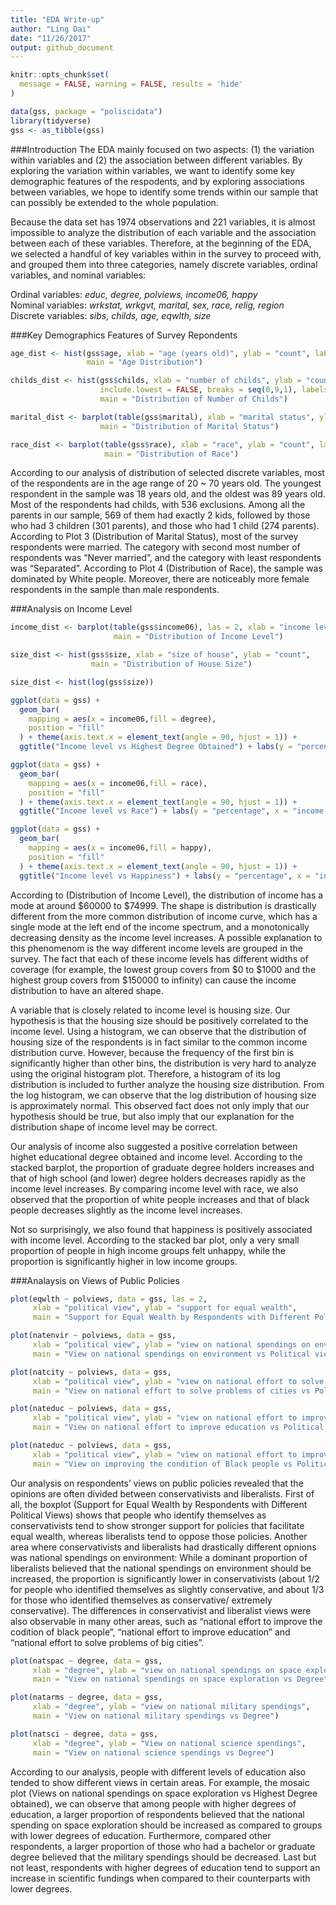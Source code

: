 ```yaml
---
title: "EDA Write-up"
author: "Ling Dai"
date: "11/26/2017"
output: github_document
---
```


```r
knitr::opts_chunk$set(
  message = FALSE, warning = FALSE, results = 'hide'
)

data(gss, package = "poliscidata")
library(tidyverse)
gss <- as_tibble(gss)

```

###Introduction
The EDA mainly focused on two aspects: (1) the variation within variables and (2) the association between different variables. By exploring the variation within variables, we want to identify some key demographic features of the respodents, and by exploring associations between variables, we hope to identify some trends within our sample that can possibly be extended to the whole population.

Because the data set has 1974 observations and 221 variables, it is almost impossible to analyze the distribution of each variable and the association between each of these variables. Therefore, at the beginning of the EDA, we selected a handful of key variables within in the survey to proceed with, and grouped them into three categories, namely discrete variables, ordinal variables, and nominal variables:

Ordinal variables: *educ, degree, polviews, income06, happy*  
Nominal variables: *wrkstat, wrkgvt, marital, sex, race, relig, region*  
Discrete variables: *sibs, childs, age, eqwlth, size*

###Key Demographics Features of Survey Repondents

```r


age_dist <- hist(gss$age, xlab = "age (years old)", ylab = "count", labels = TRUE,
                 main = "Age Distribution")

childs_dist <- hist(gss$childs, xlab = "number of childs", ylab = "count", right = FALSE,
                    include.lowest = FALSE, breaks = seq(0,9,1), labels = TRUE,
                    main = "Distribution of Number of Childs")

marital_dist <- barplot(table(gss$marital), xlab = "marital status", ylab = "count",
                    main = "Distribution of Marital Status")

race_dist <- barplot(table(gss$race), xlab = "race", ylab = "count", las = 2,
                     main = "Distribution of Race")


```

According to our analysis of distribution of selected discrete variables,  most of the respondents are in the age range of 20 ~ 70 years old. The youngest respondent in the sample was 18 years old, and the oldest was 89 years old. Most of the respondents had childs, with 536 exclusions. Among all the parents in our sample, 569 of them had exactly 2 kids, followed by those who had 3 children (301 parents), and those who had 1 child (274 parents). According to Plot 3 (Distribution of Marital Status), most of the survey respondents were married. The category with second most number of respondents was "Never married", and the category with least respondents was "Separated". According to Plot 4 (Distribution of Race), the sample was dominated by White people. Moreover, there are noticeably more female respondents in the sample than male respondents.

###Analysis on Income Level
```r
income_dist <- barplot(table(gss$income06), las = 2, xlab = "income level", ylab = "count",
                       main = "Distribution of Income Level")

size_dist <- hist(gss$size, xlab = "size of house", ylab = "count",
                  main = "Distribution of House Size")

size_dist <- hist(log(gss$size))

ggplot(data = gss) +
  geom_bar(
    mapping = aes(x = income06,fill = degree),
    position = "fill"
  ) + theme(axis.text.x = element_text(angle = 90, hjust = 1)) +
  ggtitle("Income level vs Highest Degree Obtained") + labs(y = "percentage", x = "income group")

ggplot(data = gss) +
  geom_bar(
    mapping = aes(x = income06,fill = race),
    position = "fill"
  ) + theme(axis.text.x = element_text(angle = 90, hjust = 1)) +
  ggtitle("Income level vs Race") + labs(y = "percentage", x = "income group")

ggplot(data = gss) +
  geom_bar(
    mapping = aes(x = income06,fill = happy),
    position = "fill"
  ) + theme(axis.text.x = element_text(angle = 90, hjust = 1)) + 
  ggtitle("Income level vs Happiness") + labs(y = "percentage", x = "income group")
```

According to (Distribution of Income Level), the distribution of income has a mode at around \$60000 to \$74999. The shape is distribution is drastically different from the more common distribution of income curve, which has a single mode at the left end of the income spectrum, and a monotonically decreasing density as the income level increases. A possible explanation to this phenomenom is the way different income levels are grouped in the survey. The fact that each of these income levels has different widths of coverage (for example, the lowest group covers from \$0 to \$1000 and the highest group covers from $150000 to infinity) can cause the income distribution to have an altered shape.

A variable that is closely related to income level is housing size. Our hypothesis is that the housing size should be positively correlated to the income level. Using a histogram, we can observe that the distribution of housing size of the respondents is in fact similar to the common income distribution curve. However, because the frequency of the first bin is significantly higher than other bins, the distribution is very hard to analyze using the original histogram plot. Therefore, a histogram of its log distribution is included to further analyze the housing size distribution. From the log histogram, we can observe that the log distribution of housing size is approximately normal. This observed fact does not only imply that our hypothesis should be true, but also imply that our explanation for the distribution shape of income level may be correct.

Our analysis of income also suggested a positive correlation between highet educational degree obtained and income level. According to the stacked barplot, the proportion of graduate degree holders increases and that of high school (and lower) degree holders decreases rapidly as the income level increases. By comparing income level with race, we also observed that the proportion of white people increases and that of black people decreases slightly as the income level increases.

Not so surprisingly, we also found that happiness is positively associated with income level. According to the stacked bar plot, only a very small proportion of people in high income groups felt unhappy, while the proportion is significantly higher in low income groups.


###Analaysis on Views of Public Policies
```r

plot(eqwlth ~ polviews, data = gss, las = 2,
     xlab = "political view", ylab = "support for equal wealth",
     main = "Support for Equal Wealth by Respondents with Different Political Views")

plot(natenvir ~ polviews, data = gss,
     xlab = "political view", ylab = "view on national spendings on environment",
     main = "View on national spendings on environment vs Political view")

plot(natcity ~ polviews, data = gss,
     xlab = "political view", ylab = "view on national effort to solve problems of cities",
     main = "View on national effort to solve problems of cities vs Political View")

plot(nateduc ~ polviews, data = gss,
     xlab = "political view", ylab = "view on national effort to improve education",
     main = "View on national effort to improve education vs Political View")

plot(nateduc ~ polviews, data = gss,
     xlab = "political view", ylab = "view on national effort to improve the condition of Black people",
     main = "View on improving the condition of Black people vs Political View")

```

Our analysis on respondents' views on public policies revealed that the opinions are often divided between conservativists and liberalists. First of all, the boxplot (Support for Equal Wealth by Respondents with Different Political Views) shows that people who identify themselves as conservativists tend to show stronger support for policies that facilitate equal wealth, whereas liberalists tend to oppose those policies. Another area where conservativists and liberalists had drastically different opnions was national spendings on environment: While a dominant proportion of liberalists believed that the national spendings on environment should be increased, the proportion is significantly lower in conservativists (about 1/2 for people who identified themselves as slightly conservative, and about 1/3 for those who identified themselves as conservative/ extremely conservative). The differences in conservativist and liberalist views were also observable in many other areas, such as "national effort to improve the codition of black people", "national effort to improve education" and "national effort to solve problems of big cities".

```r

plot(natspac ~ degree, data = gss,
     xlab = "degree", ylab = "view on national spendings on space exploration",
     main = "View on national spendings on space exploration vs Degree")

plot(natarms ~ degree, data = gss,
     xlab = "degree", ylab = "view on national military spendings",
     main = "View on national military spendings vs Degree")

plot(natsci ~ degree, data = gss,
     xlab = "degree", ylab = "View on national science spendings",
     main = "View on national science spendings vs Degree")

```

According to our analysis, people with different levels of education also tended to show different views in certain areas. For example, the mosaic plot (Views on national spendings on space exploration vs Highest Degree obtained), we can observe that among people with higher degrees of education, a larger proportion of respondents believed that the national spending on space exploration should be increased as compared to groups with lower degrees of education. Furthermore, compared other respondents, a larger proportion of those who had a bachelor or graduate degree believed that the military spendings should be decreased. Last but not least, respondents with higher degrees of education tend to support an increase in scientific fundings when compared to their counterparts with lower degrees.

